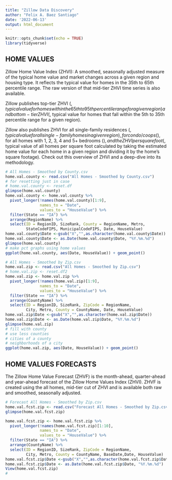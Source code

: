 ```yaml
---
title: "Zillow Data Discovery"
author: "Felix A. Baez Santiago"
date: '2022-06-13'
output: html_document
---
```


```r
knitr::opts_chunk$set(echo = TRUE)
library(tidyverse)
```

## HOME VALUES

Zillow Home Value Index (ZHVI): A smoothed, seasonally adjusted measure of the typical home value and market changes across a given region and housing type. It reflects the typical value for homes in the 35th to 65th percentile range. The raw version of that mid-tier ZHVI time series is also available.

Zillow publishes top-tier ZHVI ($, typical value for homes within the 65th to 95th percentile range for a given region) and bottom-tier ZHVI ($, typical value for homes that fall within the 5th to 35th percentile range for a given region).

Zillow also publishes ZHVI for all single-family residences ($, typical value for all single-family homes in a given region), for condo/coops ($), for all homes with 1, 2, 3, 4 and 5+ bedrooms ($), and the ZHVI per square foot ($, typical value of all homes per square foot calculated by taking the estimated home value for each home in a given region and dividing it by the home’s square footage). Check out this overview of ZHVI and a deep-dive into its methodology. 

```r
# All Homes - Smoothed by County.csv
home.val.county <- read.csv("All Homes - Smoothed by County.csv")
# for resetting just in case
# home.val.county <- reset.df
glimpse(home.val.county)
home.val.county <- home.val.county %>% 
  pivot_longer(!names(home.val.county)[1:9],
               names_to = "Date",
               values_to = "HouseValue") %>%
  filter(State == "IA") %>%
  arrange(RegionName) %>%
  select(ID = RegionID, SizeRank, County = RegionName, Metro, 
         StateCodeFIPS, MunicipalCodeFIPS, Date, HouseValue)
home.val.county$Date <-gsub("X","",as.character(home.val.county$Date))
home.val.county$Date <- as.Date(home.val.county$Date, "%Y.%m.%d")
glimpse(home.val.county)
# make pct graphs using home values
ggplot(home.val.county, aes(Date, HouseValue)) + geom_point()
```


```r
# All Homes - Smoothed by Zip.csv
home.val.zip <- read.csv("All Homes - Smoothed by Zip.csv")
# home.val.zip <- reset.df2
home.val.zip <- home.val.zip %>% 
  pivot_longer(!names(home.val.zip)[1:9],
               names_to = "Date",
               values_to = "HouseValue") %>%
  filter(State == "IA") %>%
  arrange(CountyName) %>%
  select(ID = RegionID, SizeRank, ZipCode = RegionName,
         City, Metro, County = CountyName, Date, HouseValue)
home.val.zip$Date <-gsub("X","",as.character(home.val.zip$Date))
home.val.zip$Date <- as.Date(home.val.zip$Date, "%Y.%m.%d")
glimpse(home.val.zip)
# fill with county 
# use less counties 
# cities of a county
# neighborhoods of a city
ggplot(home.val.zip, aes(Date, HouseValue)) + geom_point()
```

## HOME VALUES FORECASTS
The Zillow Home Value Forecast (ZHVF) is the month-ahead, quarter-ahead and year-ahead forecast of the Zillow Home Values Index (ZHVI). ZHVF is created using the all homes, mid-tier cut of ZHVI and is available both raw and smoothed, seasonally adjusted.
```r
# Forecast All Homes - Smoothed by Zip.csv
home.val.fcst.zip <- read.csv("Forecast All Homes - Smoothed by Zip.csv")
glimpse(home.val.fcst.zip)

home.val.fcst.zip <- home.val.fcst.zip %>% 
  pivot_longer(!names(home.val.fcst.zip)[1:10],
               names_to = "Date",
               values_to = "HouseValue") %>%
  filter(State == "IA") %>%
  arrange(CountyName) %>%
  select(ID = RegionID, SizeRank, ZipCode = RegionName, 
         City, Metro, County = CountyName, BaseDate,Date, HouseValue)
home.val.fcst.zip$Date <-gsub("X","",as.character(home.val.fcst.zip$Date))
home.val.fcst.zip$Date <- as.Date(home.val.fcst.zip$Date, "%Y.%m.%d")
View(home.val.fcst.zip)
# 
```